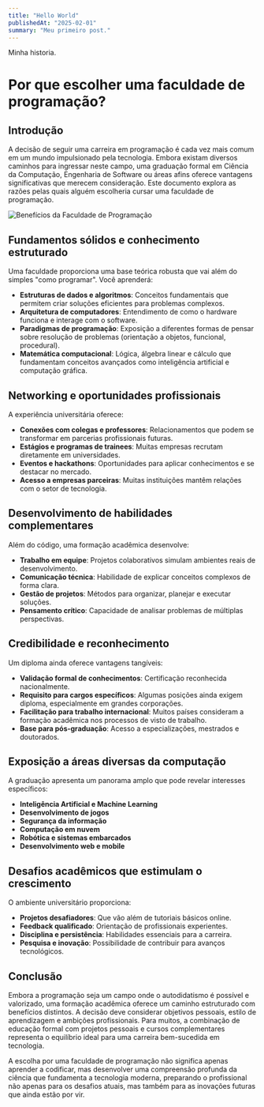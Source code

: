 ```yaml
---
title: "Hello World"
publishedAt: "2025-02-01"
summary: "Meu primeiro post."
---
```


Minha historia.

# Por que escolher uma faculdade de programação?

## Introdução

A decisão de seguir uma carreira em programação é cada vez mais comum em um mundo impulsionado pela tecnologia. Embora existam diversos caminhos para ingressar neste campo, uma graduação formal em Ciência da Computação, Engenharia de Software ou áreas afins oferece vantagens significativas que merecem consideração. Este documento explora as razões pelas quais alguém escolheria cursar uma faculdade de programação.

![Benefícios da Faculdade de Programação](https://media2.dev.to/dynamic/image/width=1000,height=420,fit=cover,gravity=auto,format=auto/https%3A%2F%2Fdev-to-uploads.s3.amazonaws.com%2Fuploads%2Farticles%2Fbjcupo029cyk41d46qfa.jpg)

## Fundamentos sólidos e conhecimento estruturado

Uma faculdade proporciona uma base teórica robusta que vai além do simples "como programar". Você aprenderá:

- **Estruturas de dados e algoritmos**: Conceitos fundamentais que permitem criar soluções eficientes para problemas complexos.
- **Arquitetura de computadores**: Entendimento de como o hardware funciona e interage com o software.
- **Paradigmas de programação**: Exposição a diferentes formas de pensar sobre resolução de problemas (orientação a objetos, funcional, procedural).
- **Matemática computacional**: Lógica, álgebra linear e cálculo que fundamentam conceitos avançados como inteligência artificial e computação gráfica.

## Networking e oportunidades profissionais

A experiência universitária oferece:

- **Conexões com colegas e professores**: Relacionamentos que podem se transformar em parcerias profissionais futuras.
- **Estágios e programas de trainees**: Muitas empresas recrutam diretamente em universidades.
- **Eventos e hackathons**: Oportunidades para aplicar conhecimentos e se destacar no mercado.
- **Acesso a empresas parceiras**: Muitas instituições mantêm relações com o setor de tecnologia.

## Desenvolvimento de habilidades complementares

Além do código, uma formação acadêmica desenvolve:

- **Trabalho em equipe**: Projetos colaborativos simulam ambientes reais de desenvolvimento.
- **Comunicação técnica**: Habilidade de explicar conceitos complexos de forma clara.
- **Gestão de projetos**: Métodos para organizar, planejar e executar soluções.
- **Pensamento crítico**: Capacidade de analisar problemas de múltiplas perspectivas.

## Credibilidade e reconhecimento

Um diploma ainda oferece vantagens tangíveis:

- **Validação formal de conhecimentos**: Certificação reconhecida nacionalmente.
- **Requisito para cargos específicos**: Algumas posições ainda exigem diploma, especialmente em grandes corporações.
- **Facilitação para trabalho internacional**: Muitos países consideram a formação acadêmica nos processos de visto de trabalho.
- **Base para pós-graduação**: Acesso a especializações, mestrados e doutorados.

## Exposição a áreas diversas da computação

A graduação apresenta um panorama amplo que pode revelar interesses específicos:

- **Inteligência Artificial e Machine Learning**
- **Desenvolvimento de jogos**
- **Segurança da informação**
- **Computação em nuvem**
- **Robótica e sistemas embarcados**
- **Desenvolvimento web e mobile**

## Desafios acadêmicos que estimulam o crescimento

O ambiente universitário proporciona:

- **Projetos desafiadores**: Que vão além de tutoriais básicos online.
- **Feedback qualificado**: Orientação de profissionais experientes.
- **Disciplina e persistência**: Habilidades essenciais para a carreira.
- **Pesquisa e inovação**: Possibilidade de contribuir para avanços tecnológicos.

## Conclusão

Embora a programação seja um campo onde o autodidatismo é possível e valorizado, uma formação acadêmica oferece um caminho estruturado com benefícios distintos. A decisão deve considerar objetivos pessoais, estilo de aprendizagem e ambições profissionais. Para muitos, a combinação de educação formal com projetos pessoais e cursos complementares representa o equilíbrio ideal para uma carreira bem-sucedida em tecnologia.

A escolha por uma faculdade de programação não significa apenas aprender a codificar, mas desenvolver uma compreensão profunda da ciência que fundamenta a tecnologia moderna, preparando o profissional não apenas para os desafios atuais, mas também para as inovações futuras que ainda estão por vir.

